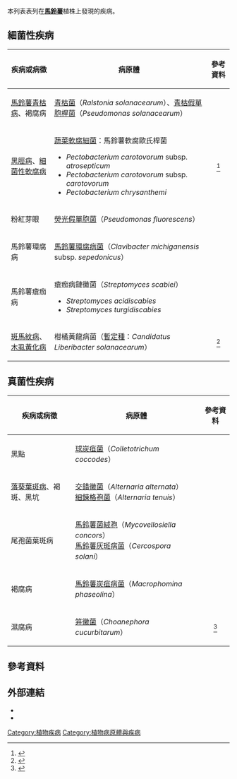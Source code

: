 本列表表列在'''[[馬鈴薯|馬鈴薯]]'''植株上發現的疾病。

== 細菌性疾病 ==
{| class="wikitable"
! 疾病或病徵
! 病原體
! 參考資料
|-
| [[青枯病|馬鈴薯青枯病]]、褐腐病
| [[青枯菌|青枯菌]]（''Ralstonia solanacearum''）、[[青枯菌|青枯假單胞桿菌]]（''Pseudomonas solanacearum''）
|align="center"| 
|-
| [[黑脛病|黑脛病]]、[[細菌性軟腐病|細菌性軟腐病]]
| [[蔬菜軟腐細菌|蔬菜軟腐細菌]]：馬鈴薯軟腐歐氏桿菌
* ''Pectobacterium carotovorum'' subsp. ''atrosepticum''
* ''Pectobacterium carotovorum'' subsp. ''carotovorum''
* ''Pectobacterium chrysanthemi''
|align="center"| <ref>{{cite web |author=黃德昌、曾國欽、呂昀陞 |url=http://www.baphiq.gov.tw/public/Attachment/851310401571.pdf |title=細菌性軟腐病之診斷與鑑定 |work=行政院農業委員會農業試驗所植物病理組 |date= |accessdate=2011-06-28 |archive-url=https://web.archive.org/web/20160304232230/http://www.baphiq.gov.tw/public/Attachment/851310401571.pdf |archive-date=2016-03-04 |dead-url=yes }}</ref>
|-
| 粉紅芽眼
| [[熒光假單胞菌|熒光假單胞菌]]（''Pseudomonas fluorescens''）
|align="center"| 
|-
| 馬鈴薯環腐病
| [[馬鈴薯環腐病菌|馬鈴薯環腐病菌]]（''Clavibacter michiganensis'' subsp. ''sepedonicus''）
|align="center"| 
|-
| 馬鈴薯瘡痂病
| 瘡痂病鏈黴菌（''Streptomyces scabiei''）
* ''Streptomyces acidiscabies''
* ''Streptomyces turgidiscabies''
|align="center"| 
|-
| [[斑馬紋病|斑馬紋病]]、[[木虱黃化病|木虱黃化病]]
| 柑橘黃龍病菌（[[暫定種|暫定種]]：''Candidatus Liberibacter solanacearum''）
|align="center"| <ref>{{cite web |author=湯惠婷譯 |url=http://www.cw.com.tw/article/article.action?id=5008849 |title=怪病來襲，洋芋片瀕臨絕種！ |work=《[[天下雜誌|天下雜誌]]》（原文：《[[經濟學人|經濟學人]]》） |date=2008-8 |accessdate=2011-06-28 |archive-date=2016-03-04 |archive-url=https://web.archive.org/web/20160304104546/http://www.cw.com.tw/article/article.action?id=5008849 |dead-url=no }}</ref>
|}

== 真菌性疾病 ==
{| class="wikitable"
! 疾病或病徵
! 病原體
! 參考資料
|-
| 黑點
| [[球炭疽菌|球炭疽菌]]（''Colletotrichum coccodes''）
|align="center"| 
|-
| [[落葵葉斑病|落葵葉斑病]]、褐斑、黑坑
| [[交錯黴菌|交錯黴菌]]（''Alternaria alternata''）<br/>[[鍊格孢菌|細鍊格孢菌]]（''Alternaria tenuis''）
|align="center"| 
|-
| 尾孢菌葉斑病
| [[馬鈴薯菌絨孢|馬鈴薯菌絨孢]]（''Mycovellosiella concors''）<br/>[[馬鈴薯灰斑病菌|馬鈴薯灰斑病菌]]（''Cercospora solani''）
|align="center"| 
|-
| 褐腐病
| [[馬鈴薯炭疽病菌|馬鈴薯炭疽病菌]]（''Macrophomina phaseolina''）
|align="center"| 
|-
| 濕腐病
| [[笄黴菌|笄黴菌]]（''Choanephora cucurbitarum''）
|align="center"| <ref>{{cite web |author=郭章信、鍾文全、張清安 |url=http://readopac1.ncl.edu.tw/nclJournal/search/summny_list.jsp?sysId=0005631391&dtdId=000040 |title=萊豆濕腐病的病原菌特性 |work=《植物病理學會刊》 |page=第103-110頁 |date=民88年 |accessdate=2011-06-28}}</ref>
|}

== 參考資料 ==
{{reflist}}

== 外部連結 ==
* {{cite book|url=http://www.tnfd.gov.tw/upload/article/599.pdf|author=安寶貞、許秀惠|title=《台灣農家要覽農作篇(三)》|page=第155頁|publisher=豐年社|location=臺北市|date=1995|isbn=9789579157193|accessdate=2011-06-28}}{{dead link|date=2018年2月 |bot=InternetArchiveBot |fix-attempted=yes }}
* {{cite web |url=http://kmweb.coa.gov.tw/techcd/%E4%BD%9C%E7%89%A9%E7%97%85%E8%9F%B2%E5%AE%B3%E8%88%87%E8%82%A5%E5%9F%B9%E7%AE%A1%E7%90%86%E6%8A%80%E8%A1%93%E8%B3%87%E6%96%99/%E8%94%AC%E8%8F%9C/%E6%A0%B9%E8%8E%96%E8%8F%9C%E9%A1%9E/%E9%A6%AC%E9%88%B4%E8%96%AF/%E7%97%85%E5%AE%B3/%E9%A6%AC%E9%88%B4%E8%96%AF-%E7%98%A1%E7%97%82%E7%97%85.htm |title=作物病蟲害與肥培管理：蔬菜—馬鈴薯 |work=[[行政院農業委員會|行政院農業委員會]]農業試驗所 |accessdate=2011-06-28 |archive-date=2017-04-14 |archive-url=https://web.archive.org/web/20170414194811/http://kmweb.coa.gov.tw/techcd/%E4%BD%9C%E7%89%A9%E7%97%85%E8%9F%B2%E5%AE%B3%E8%88%87%E8%82%A5%E5%9F%B9%E7%AE%A1%E7%90%86%E6%8A%80%E8%A1%93%E8%B3%87%E6%96%99/%E8%94%AC%E8%8F%9C/%E6%A0%B9%E8%8E%96%E8%8F%9C%E9%A1%9E/%E9%A6%AC%E9%88%B4%E8%96%AF/%E7%97%85%E5%AE%B3/%E9%A6%AC%E9%88%B4%E8%96%AF-%E7%98%A1%E7%97%82%E7%97%85.htm |dead-url=no }}

[[Category:植物疾病|Category:植物疾病]]
[[Category:植物病原體與疾病|Category:植物病原體與疾病]]